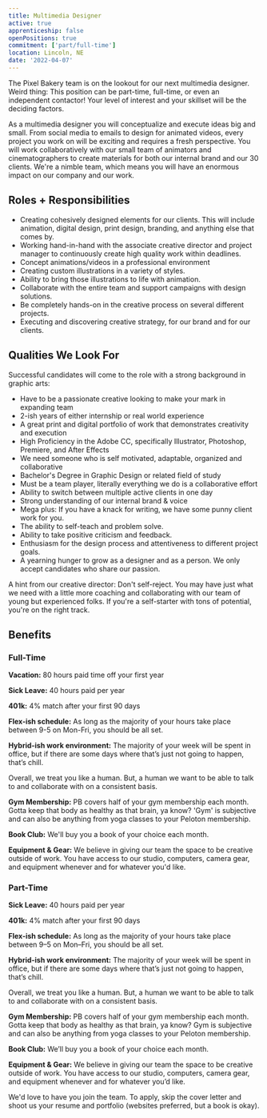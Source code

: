 ```yaml
---
title: Multimedia Designer
active: true
apprenticeship: false
openPositions: true
commitment: ['part/full-time']
location: Lincoln, NE
date: '2022-04-07'
---
```


The Pixel Bakery team is on the lookout for our next multimedia designer. Weird thing: This position can be part-time, full-time, or even an independent contactor! Your level of interest and your skillset will be the deciding factors. 

As a multimedia designer you will conceptualize and execute ideas big and small. From social media to emails to design for animated videos, every project you work on will be exciting and requires a fresh perspective. You will work collaboratively with our small team of animators and cinematographers to create materials for both our internal brand and our 30 clients. We're a nimble team, which means you will have an enormous impact on our company and our work.

## Roles + Responsibilities

- Creating cohesively designed elements for our clients. This will include animation, digital design, print design, branding, and anything else that comes by.
- Working hand-in-hand with the associate creative director and project manager to continuously create high quality work within deadlines.
- Concept animations/videos in a professional environment
- Creating custom illustrations in a variety of styles.
- Ability to bring those illustrations to life with animation.
- Collaborate with the entire team and support campaigns with design solutions.
- Be completely hands-on in the creative process on several different projects.
-   Executing and discovering creative strategy, for our brand and for our clients.

## Qualities We Look For

Successful candidates will come to the role with a strong background in graphic arts:

-   Have to be a passionate creative looking to make your mark in expanding team
-   2-ish years of either internship or real world experience
-   A great print and digital portfolio of work that demonstrates creativity and execution
-   High Proficiency in the Adobe CC, specifically Illustrator, Photoshop, Premiere, and After Effects
-   We need someone who is self motivated, adaptable, organized and collaborative
-   Bachelor's Degree in Graphic Design or related field of study
-   Must be a team player, literally everything we do is a collaborative effort
-   Ability to switch between multiple active clients in one day
-   Strong understanding of our internal brand & voice
-   Mega plus: If you have a knack for writing, we have some punny client work for you.
-   The ability to self-teach and problem solve.
-   Ability to take positive criticism and feedback.
-   Enthusiasm for the design process and attentiveness to different project goals.
-   A yearning hunger to grow as a designer and as a person. We only accept candidates who share our passion.

A hint from our creative director: Don't self-reject. You may have just what we need with a little more coaching and collaborating with our team of young but experienced folks. If you're a self-starter with tons of potential, you're on the right track.

## Benefits

### Full-Time

**Vacation:** 80 hours paid time off your first year

**Sick Leave:** 40 hours paid per year

**401k:** 4% match after your first 90 days

**Flex-ish schedule:** As long as the majority of your hours take place between 9-5 on Mon-Fri, you should be all set.

**Hybrid-ish work environment:** The majority of your week will be spent in office, but if there are some days where that’s just not going to happen, that’s chill.

Overall, we treat you like a human. But, a human we want to be able to talk to and collaborate with on a consistent basis.

**Gym Membership:** PB covers half of your gym membership each month. Gotta keep that body as healthy as that brain, ya know? 'Gym' is subjective and can also be anything from yoga classes to your Peloton membership.

**Book Club:** We'll buy you a book of your choice each month.

**Equipment & Gear:** We believe in giving our team the space to be creative outside of work. You have access to our studio, computers, camera gear, and equipment whenever and for whatever you'd like.

### Part-Time

**Sick Leave:** 40 hours paid per year

**401k:** 4% match after your first 90 days

**Flex-ish schedule:** As long as the majority of your hours take place between 9–5 on Mon–Fri, you should be all set.

**Hybrid-ish work environment:** The majority of your week will be spent in office, but if there are some days where that’s just not going to happen, that’s chill.

Overall, we treat you like a human. But, a human we want to be able to talk to and collaborate with on a consistent basis.

**Gym Membership:** PB covers half of your gym membership each month. Gotta keep that body as healthy as that brain, ya know? Gym is subjective and can also be anything from yoga classes to your Peloton membership.

**Book Club:** We’ll buy you a book of your choice each month.

**Equipment & Gear:** We believe in giving our team the space to be creative outside of work. You have access to our studio, computers, camera gear, and equipment whenever and for whatever you’d like.

We'd love to have you join the team. To apply, skip the cover letter and shoot us your resume and portfolio (websites preferred, but a book is okay).